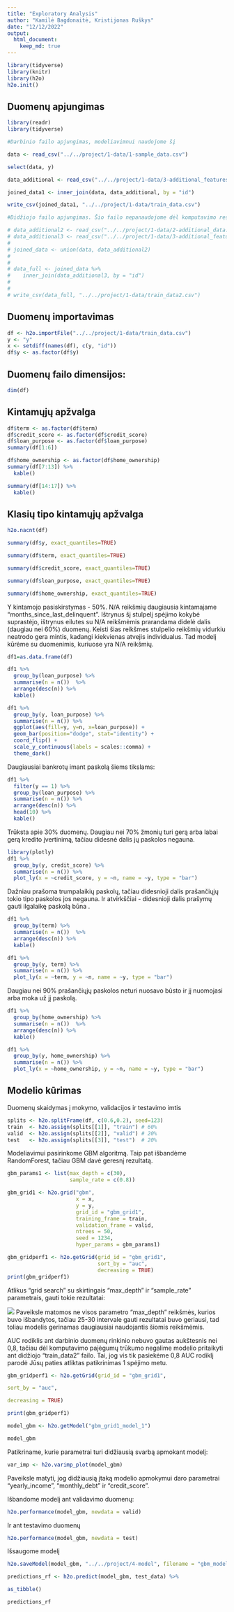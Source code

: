 ```yaml
---
title: "Exploratory Analysis"
author: "Kamilė Bagdonaitė, Kristijonas Ruškys"
date: "12/12/2022"
output:
  html_document:
    keep_md: true
---
```


```r
library(tidyverse)
library(knitr)
library(h2o)
h2o.init()
```

## Duomenų apjungimas

```r
library(readr)
library(tidyverse)

#Darbinio failo apjungimas, modeliavimnui naudojome šį

data <- read_csv("../../project/1-data/1-sample_data.csv")

select(data, y)

data_additional <- read_csv("../../project/1-data/3-additional_features.csv")

joined_data1 <- inner_join(data, data_additional, by = "id")

write_csv(joined_data1, "../../project/1-data/train_data.csv") 

#Didžiojo failo apjungimas. Šio failo nepanaudojome dėl komputavimo resursų trūkumo

# data_additional2 <- read_csv("../../project/1-data/2-additional_data.csv")
# data_additional3 <- read_csv("../../project/1-data/3-additional_features.csv")
# 
# joined_data <- union(data, data_additional2)
# 
# 
# data_full <- joined_data %>%
#    inner_join(data_additional3, by = "id")
# 
# 
# write_csv(data_full, "../../project/1-data/train_data2.csv") 

```

## Duomenų importavimas

```r
df <- h2o.importFile("../../project/1-data/train_data.csv")
y <- "y"
x <- setdiff(names(df), c(y, "id"))
df$y <- as.factor(df$y)
```

## Duomenų failo dimensijos:

```r
dim(df)
```

## Kintamųjų apžvalga

```r
df$term <- as.factor(df$term)
df$credit_score <- as.factor(df$credit_score)
df$loan_purpose <- as.factor(df$loan_purpose)
summary(df[1:6])
```

```r
df$home_ownership <- as.factor(df$home_ownership)
summary(df[7:13]) %>%
  kable()
```

```r
summary(df[14:17]) %>%
  kable()
```

## Klasių tipo kintamųjų apžvalga


```r
h2o.nacnt(df)

summary(df$y, exact_quantiles=TRUE)

summary(df$term, exact_quantiles=TRUE)

summary(df$credit_score, exact_quantiles=TRUE)

summary(df$loan_purpose, exact_quantiles=TRUE)

summary(df$home_ownership, exact_quantiles=TRUE)

```
Y kintamojo pasiskirstymas - 50%. N/A reikšmių daugiausia kintamajame "months_since_last_delinquent". Ištrynus šį stulpelį spėjimo kokybė suprastėjo, ištrynus eilutes su N/A reikšmėmis prarandama didelė dalis (daugiau nei 60%) duomenų. Keisti šias reikšmes stulpelio reikšmių vidurkiu neatrodo gera mintis, kadangi kiekvienas atvejis individualus. Tad modelį kūrėme su duomenimis, kuriuose yra N/A reikšmių. 

```r
df1=as.data.frame(df)

df1 %>%
  group_by(loan_purpose) %>%
  summarise(n = n())  %>%
  arrange(desc(n)) %>%
  kable()
```


```r
df1 %>%
  group_by(y, loan_purpose) %>%
  summarise(n = n()) %>%
  ggplot(aes(fill=y, y=n, x=loan_purpose)) + 
  geom_bar(position="dodge", stat="identity") + 
  coord_flip() +
  scale_y_continuous(labels = scales::comma) +
  theme_dark()
```

Daugiausiai bankrotų imant paskolą šiems tikslams:

```r
df1 %>%
  filter(y == 1) %>%
  group_by(loan_purpose) %>%
  summarise(n = n()) %>%
  arrange(desc(n)) %>%
  head(10) %>%
  kable()
```

Trūksta apie 30% duomenų. Daugiau nei 70% žmonių turi gerą arba labai gerą kredito įvertinimą, tačiau didesnė dalis jų paskolos negauna. 

```r
library(plotly)
df1 %>%
  group_by(y, credit_score) %>%
  summarise(n = n()) %>%
  plot_ly(x = ~credit_score, y = ~n, name = ~y, type = "bar")
```

Dažniau prašoma trumpalaikių paskolų, tačiau didesnioji dalis prašančiųjų tokio tipo paskolos jos negauna. Ir atvirkščiai - didesnioji dalis prašymų gauti ilgalaikę paskolą būna .

```r
df1 %>%
  group_by(term) %>%
  summarise(n = n())  %>%
  arrange(desc(n)) %>%
  kable()

df1 %>%
  group_by(y, term) %>%
  summarise(n = n()) %>%
  plot_ly(x = ~term, y = ~n, name = ~y, type = "bar")
```

Daugiau nei 90% prašančiųjų paskolos neturi nuosavo būsto ir jį nuomojasi arba moka už jį paskolą.

```r
df1 %>%
  group_by(home_ownership) %>%
  summarise(n = n())  %>%
  arrange(desc(n)) %>%
  kable()

df1 %>%
  group_by(y, home_ownership) %>%
  summarise(n = n()) %>%
  plot_ly(x = ~home_ownership, y = ~n, name = ~y, type = "bar")
```


## Modelio kūrimas

Duomenų skaidymas į mokymo, validacijos ir testavimo imtis

```r
splits <- h2o.splitFrame(df, c(0.6,0.2), seed=123)
train  <- h2o.assign(splits[[1]], "train") # 60%
valid  <- h2o.assign(splits[[2]], "valid") # 20%
test   <- h2o.assign(splits[[3]], "test")  # 20%
```
Modeliavimui pasirinkome GBM algoritmą. Taip pat išbandėme RandomForest, tačiau GBM davė geresnį rezultatą.

```r
gbm_params1 <- list(max_depth = c(30),
                    sample_rate = c(0.8))

gbm_grid1 <- h2o.grid("gbm",
                      x = x,
                      y = y,
                      grid_id = "gbm_grid1",
                      training_frame = train,
                      validation_frame = valid,
                      ntrees = 50,
                      seed = 1234,
                      hyper_params = gbm_params1)

gbm_gridperf1 <- h2o.getGrid(grid_id = "gbm_grid1",
                             sort_by = "auc",
                             decreasing = TRUE)
print(gbm_gridperf1)
```

Atlikus "grid search" su skirtingais "max_depth" ir "sample_rate" parametrais, gauti tokie rezultatai:

![](../3-R/grid_search.png) 
Paveiksle matomos ne visos parametro "max_depth" reikšmės, kurios buvo išbandytos, tačiau 25-30 intervale gauti rezultatai buvo geriausi, tad toliau modelis gerinamas daugiausiai naudojantis šiomis reikšmėmis.

AUC rodiklis ant darbinio duomenų rinkinio nebuvo gautas aukštesnis nei 0,8, tačiau dėl komputavimo pajėgumų trūkumo negalime modelio pritaikyti ant didžiojo "train_data2" failo. Tai, jog vis tik pasiekėme 0,8 AUC rodiklį parodė Jūsų paties atliktas patikrinimas 1 spėjimo metu.

```r
gbm_gridperf1 <- h2o.getGrid(grid_id = "gbm_grid1",

sort_by = "auc",

decreasing = TRUE)

print(gbm_gridperf1)

model_gbm <- h2o.getModel("gbm_grid1_model_1")

model_gbm
```

Patikriname, kurie parametrai turi didžiausią svarbą apmokant modelį:

```r
var_imp <- h2o.varimp_plot(model_gbm)
```

Paveiksle matyti, jog didžiausią įtaką modelio apmokymui daro parametrai "yearly_income", "monthly_debt" ir "credit_score".

Išbandome modelį ant validavimo duomenų:

```r
h2o.performance(model_gbm, newdata = valid)
```

Ir ant testavimo duomenų

```r
h2o.performance(model_gbm, newdata = test)
```

Išsaugome modelį

```r
h2o.saveModel(model_gbm, "../../project/4-model", filename = "gbm_model")

predictions_rf <- h2o.predict(model_gbm, test_data) %>%

as_tibble()

predictions_rf
```
